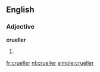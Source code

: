 ==English==

===Adjective===
'''crueller'''

# {{comparative of|cruel}}

[[fr:crueller]]
[[nl:crueller]]
[[simple:crueller]]